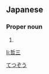 ==Japanese==
{{ja-kanjitab|てつ|ぞう|yomi=on}}

===Proper noun===
{{ja-pos|proper|てつぞう}}

# {{given name|male|lang=ja}}

[[Category:Japanese male given names|てつぞう]]

[[li:哲三]]